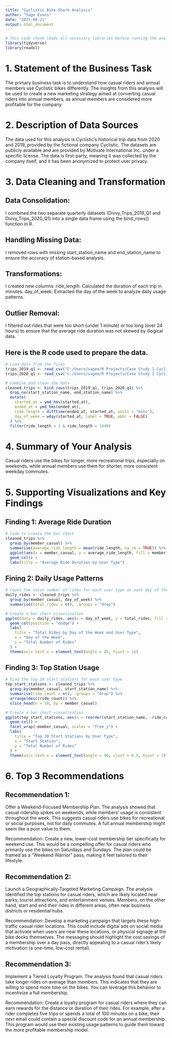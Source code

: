 ---
title: "Cyclistic Bike-Share Analysis"
author: "Sage Evans"
date: "2025-09-21"
output: html_document
---

```{r setup, include=FALSE}
# This code chunk loads all necessary libraries before running the analysis.
library(tidyverse)
library(readxl)
```


# 1. Statement of the Business Task

The primary business task is to understand how casual riders and annual members use Cyclistic bikes differently. The insights from this analysis will be used to create a new marketing strategy aimed at converting casual riders into annual members, as annual members are considered more profitable for the company.

# 2. Description of Data Sources

The data used for this analysis is Cyclistic's historical trip data from 2020 and 2019, provided by the fictional company Cyclistic. The datasets are publicly available and are provided by Motivate International Inc. under a specific license. The data is first-party, meaning it was collected by the company itself, and it has been anonymized to protect user privacy.

# 3. Data Cleaning and Transformation

## Data Consolidation:
I combined the two separate quarterly datasets (Divvy_Trips_2019_Q1 and Divvy_Trips_2020_Q1) into a single data frame using the bind_rows() function in R.

## Handling Missing Data:
I removed rows with missing start_station_name and end_station_name to ensure the accuracy of station-based analysis.

## Transformations:
I created new columns:
ride_length: Calculated the duration of each trip in minutes.
day_of_week: Extracted the day of the week to analyze daily usage patterns.

## Outlier Removal:
I filtered out rides that were too short (under 1 minute) or too long (over 24 hours) to ensure that the average ride duration was not skewed by illogical data.

## Here is the R code used to prepare the data.


```{r}
# Load data from the files
trips_2019_q1 <- read_csv("C:/Users/sagee/R Projects/Case Study 1 Cyclistic Project/Divvy_Trips_2019_Q1.xlsx.csv")
trips_2020_q1 <- read_csv("C:/Users/sagee/R Projects/Case Study 1 Cyclistic Project/Divvy_Trips_2020_Q1.xlsx.csv")

# Combine and clean the data
cleaned_trips <- bind_rows(trips_2019_q1, trips_2020_q1) %>%
  drop_na(start_station_name, end_station_name) %>%
  mutate(
    started_at = ymd_hms(started_at),
    ended_at = ymd_hms(ended_at),
    ride_length = difftime(ended_at, started_at, units = "mins"),
    day_of_week = wday(started_at, label = TRUE, abbr = FALSE)
  ) %>%
  filter(ride_length > 1 & ride_length < 1440)
```




# 4. Summary of Your Analysis
Casual riders use the bikes for longer, more recreational trips, especially on weekends, while annual members use them for shorter, more consistent weekday commutes.

# 5. Supporting Visualizations and Key Findings
## Finding 1: Average Ride Duration

```{r finding 1}
# Code to create the bar chart
cleaned_trips %>%
  group_by(member_casual) %>%
  summarise(average_ride_length = mean(ride_length, na.rm = TRUE)) %>%
  ggplot(aes(x = member_casual, y = average_ride_length, fill = member_casual)) +
  geom_col() +
  labs(title = "Average Ride Duration by User Type")
```

## Fining 2: Daily Usage Patterns

```{r finding 2}
# Count the total number of rides for each user type on each day of the week
daily_rides <- cleaned_trips %>%
  group_by(member_casual, day_of_week) %>%
  summarise(total_rides = n(), .groups = "drop")

# Create a bar chart visualization
ggplot(data = daily_rides, aes(x = day_of_week, y = total_rides, fill = member_casual)) +
  geom_col(position = "dodge") +
  labs(
    title = "Total Rides by Day of the Week and User Type",
    x = "Day of the Week",
    y = "Total Number of Rides"
  ) +
  theme(axis.text.x = element_text(angle = 45, hjust = 1))
```

## Finding 3: Top Station Usage

```{r finding 3}
# Find the top 10 start stations for each user type
top_start_stations <- cleaned_trips %>%
  group_by(member_casual, start_station_name) %>%
  summarise(ride_count = n(), .groups = "drop") %>%
  arrange(desc(ride_count)) %>%
  slice_head(n = 10, by = member_casual)

# Create a bar chart visualization
ggplot(top_start_stations, aes(x = reorder(start_station_name, -ride_count), y = ride_count, fill = member_casual)) +
  geom_col() +
  facet_wrap(~member_casual, scales = "free_y") +
  labs(
    title = "Top 10 Start Stations by User Type",
    x = "Start Station",
    y = "Total Number of Rides"
  ) +
  theme(axis.text.x = element_text(angle = 90, vjust = 0.5, hjust = 1))
```


# 6. Top 3 Recommendations

## Recommendation 1:
Offer a Weekend-Focused Membership Plan. The analysis showed that casual ridership spikes on weekends, while members' usage is consistent throughout the week. This suggests casual riders use bikes for recreational or social purposes, not for daily commutes. A full annual membership might seem like a poor value to them.

Recommendation: Create a new, lower-cost membership tier specifically for weekend use. This would be a compelling offer for casual riders who primarily use the bikes on Saturdays and Sundays. The plan could be framed as a "Weekend Warrior" pass, making it feel tailored to their lifestyle.

## Recommendation 2:
Launch a Geographically-Targeted Marketing Campaign. The analysis identified the top stations for casual riders, which are likely located near parks, tourist attractions, and entertainment venues. Members, on the other hand, start and end their rides in different areas, often near business districts or residential hubs.

Recommendation: Develop a marketing campaign that targets these high-traffic casual rider locations. This could include digital ads on social media that activate when users are near these locations, or physical signage at the bike docks themselves. The messaging should highlight the cost savings of a membership over a day pass, directly appealing to a casual rider's likely motivation (a one-time, low-cost rental).

## Recommendation 3: 
Implement a Tiered Loyalty Program. The analysis found that casual riders take longer rides on average than members. This indicates that they are willing to spend more time on the bikes. You can leverage this behavior to incentivize a full membership.

Recommendation: Create a loyalty program for casual riders where they can earn rewards for the distance or duration of their rides. For example, after a rider completes five trips or spends a total of 100 minutes on a bike, their next email could contain a special discount code for an annual membership. This program would use their existing usage patterns to guide them toward the more profitable membership model.